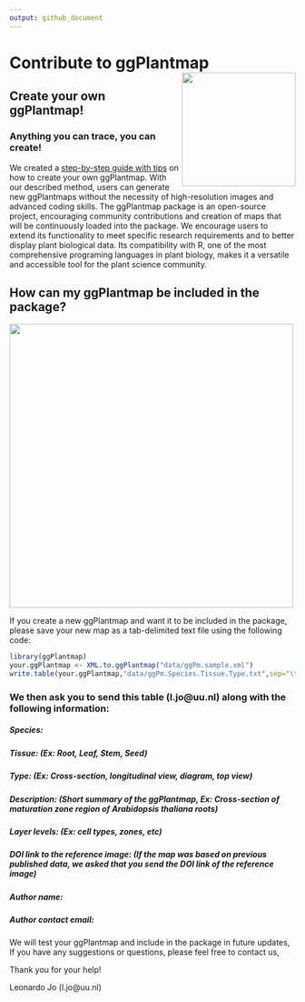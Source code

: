 ```yaml
---
output: github_document
---
```


# Contribute to ggPlantmap <img src="https://github.com/leonardojo/ggPlantmap/blob/main/man/figures/hex.png" align="right" height="200"/>

## Create your own ggPlantmap!
### Anything you can trace, you can create!

We created a [step-by-step guide with tips](https://github.com/leonardojo/ggPlantmap/blob/main/guides/TutorialforXMLfile.pdf) on how to create your own ggPlantmap. With our described method, users can generate new ggPlantmaps without the necessity of high-resolution images and advanced coding skills. The ggPlantmap package is an open-source project, encouraging community contributions and creation of maps that will be continuously loaded into the package. We encourage users to extend its functionality to meet specific research requirements and to better display plant biological data. Its compatibility with R, one of the most comprehensive programing languages in plant biology, makes it a versatile and accessible tool for the plant science community.

## How can my ggPlantmap be included in the package?

<img src="https://github.com/leonardojo/ggPlantmap/blob/main/man/figures/contributetoggPlantmap.png" align="center" height="500"/>

If you create a new ggPlantmap and want it to be included in the package, please save your new map as a tab-delimited text file using the following code:
```r
library(ggPlantmap)
your.ggPlantmap <- XML.to.ggPlantmap("data/ggPm.sample.xml")
write.table(your.ggPlantmap,"data/ggPm.Species.Tissue.Type.txt",sep="\t",col.names=T)
```

### We then ask you to send this table (l.jo@uu.nl) along with the following information:
##### Species:
##### Tissue: (Ex: Root, Leaf, Stem, Seed)
##### Type: (Ex: Cross-section, longitudinal view, diagram, top view)
##### Description: (Short summary of the ggPlantmap, Ex: Cross-section of maturation zone region of Arabidopsis thaliana roots)
##### Layer levels: (Ex: cell types, zones, etc)
##### DOI link to the reference image: (If the map was based on previous published data, we asked that you send the DOI link of the reference image)
##### Author name:
##### Author contact email:

We will test your ggPlantmap and include in the package in future updates,
If you have any suggestions or questions, please feel free to contact us,

Thank you for your help!

Leonardo Jo (l.jo@uu.nl)



